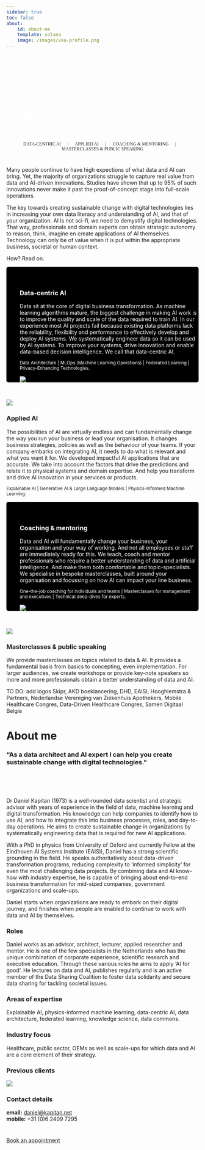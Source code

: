 ```yaml
---
sidebar: true
toc: false
about:
    id: about-me
    template: solana
    image: /images/vka-profile.png
---
```


::: {.container-fluid}
```{=html}
<div class="p-5 mb-4 bg-light rounded-3 bgimg">
  <br><br><br><br>
  <div class="container-fluid py-5">
    <h1 class="display-5 fw-bold">Looking<br>to do more<br>with data and AI?</h1>
    <!-- <a href="src/calendar.html" class="btn btn-primary btn-lg" type="button">Book an appointment</a> -->
  </div>
</div>
<p class="lead">
   <small class="text-muted">DATA-CENTRIC AI &emsp; | &emsp; APPLIED AI &emsp; | &emsp; COACHING & MENTORING &emsp; | &emsp; MASTERCLASSES & PUBLIC SPEAKING</small>
</p>
<style type="text/css">
.lead {
    font-family: "Zilla Slab";
    text-align: center;
}

.bgimg {
  background-image: url('images/hero-extended.png');
}
.hero-quote {
  font-family: "Zilla Slab";
  font-color: white;
  color: white;
}

.fw-bold {
  /* font-family: "Zilla Slab Highlight"; */
  font-style: bold !important;
  color: white !important;
}
</style>
```
:::

# 
Many people continue to have high expections of what data and AI can bring. Yet, the majority of organizations struggle to capture real value from data and AI-driven innovations. Studies have shown that up to 95% of such innovations never make it past the proof-of-concept stage into full-scale operations.

The key towards creating sustainable change with digital technologies lies in increasing your own data literacy and understanding of AI, and that of your organization. AI is not sci-fi, we need to demystify digital technologies. That way, professionals and domain experts can obtain strategic autonomy to reason, think, imagine en create applications of AI themselves. Technology can only be of value when it is put within the appropriate business, societal or human context. 

How? Read on.
<br>

:::: {#light-grey-background}
::: {.grid}
::: {.g-col-8}

### Data-centric AI

Data sit at the core of digital business transformation. As machine learning algorithms mature, the biggest challenge in making AI work is to improve the quality and scale of the data required to train AI. In our experience most AI projects fail because existing data platforms lack the reliability, flexibility and performance to effectively develop and deploy AI systems. We systematically engineer data so it can be used by AI systems. To improve your systems, drive innovation and enable data-based decision intelligence. We call that data-centric AI.

<small class="text-muted">Data Architecture | MLOps (Machine Learning Operations) | Federated Learning | Privacy-Enhancing Technologies.</small>
:::

:::{.g-col-4}
![](images/noun-timeline-inverse.png)
:::
:::
::::

<br>

:::: {#applied-ai}
::: {.grid}
::: {.g-col-4}
![](images/generative-ai.png)
:::

::: {.g-col-8}
### Applied AI
The possibilities of AI are virtually endless and can fundamentally change the way you run your business or lead your organisation. It changes business strategies, policies as well as the behaviour of your teams. If your company embarks on integrating AI, it needs to do what is relevant and what you want it for. We developed impactful AI applications that are accurate. We take into account the factors that drive the predictions and relate it to physical systems and domain expertise. And help you transform and drive AI innovation in your services or products.

<small class="text-muted">Explainable AI | Generative AI & Large Language Models | Physics-Informed Machine Learning.</small> 
:::
:::
::::

:::: {#light-grey-background}
::: {.grid}
::: {.g-col-8}
### Coaching & mentoring

Data and AI will fundamentally change your business, your organisation and your way of working. And not all employees or staff are immediately ready for this. We teach, coach and mentor professionals who require a better understanding of data and artificial intelligence. And make them both comfortable and topic-specialists. We specialise in bespoke masterclasses, built around your organisation and focussing on how AI can impact your line business.

<small class="text-muted">One-the-job coaching for individuals and teams | Masterclasses for management and executives | Technical deep-dives for experts.</small> 
:::

::: {.g-col-4}
![](images/noun-mentor-inverse.png)
:::
:::
::::

<br>

:::: {.container}
::: {.grid}
::: {.g-col-4}
![](images/noun-lecture.png)
:::

::: {.g-col-8}
### Masterclasses & public speaking

We provide masterclasses on topics related to data & AI. It provides a fundamental basis from basics to concepting, even implementation. For larger audiences, we create workshops or provide key-note speakers so more and more professionals obtain a better understanding of data and AI.

TO DO: add logos Skipr, AKD boeklancering, DHD, EAISI, Hooghiemstra & Partners, Nederlandse Vereniging van Ziekenhuis Apothekers, Mobile Healthcare Congres, Data-Driven Healthcare Congres, Samen Digitaal Belgie

:::
:::
::::


```{=html}
<style>
#light-grey-background {
  padding-top: 35px;
  padding-left: 35px;
  background-color: #000000;
  color: #ffffff;
  border-radius: .3rem !important;
}

</style>
```



# About me

:::: {.container}
::: {.grid}

:::{.g-col-2}
:::

::: {.g-col-8}
### "As a data architect and AI expert I can help you create sustainable change with digital technologies."
:::

::: {.g-col-2}
:::

:::
::::

<br><br><br>

:::{#about-me}
Dr Daniel Kapitan (1973) is a well-rounded data scientist and strategic advisor with years of experience in the field of data, machine learning and digital transformation. His knowledge can help companies to identify how to use AI, and how to integrate this into business processes, roles, and day-to-day operations. He aims to create sustainable change in organizations by systematically engineering data that is required for new AI applications.

With a PhD in physics from University of Oxford and currently Fellow at the Eindhoven AI Systems Institute (EAISI), Daniel has a strong scientific grounding in the field. He speaks authoritatively about data-driven transformation programs, reducing complexity to ‘informed simplicity’ for even the most challenging data projects. By combining data and AI know-how with industry expertise, he is capable of bringing about end-to-end business transformation for mid-sized companies, government organizations and scale-ups.

Daniel starts when organizations are ready to embark on their digital journey, and finishes when people are enabled to continue to work with data and AI by themselves.

### Roles
Daniel works as an advisor, architect, lecturer, applied researcher and mentor. He is one of the few specialists in the Netherlands who has the unique combination of corporate experience, scientific research and executive education. Through these various roles he aims to apply ‘AI for good’. He lectures on data and AI, publishes regularly and is an active member of the Data Sharing Coalition to foster data solidarity and secure data sharing for tackling societal issues.

### Areas of expertise
Explainable AI, physics-informed machine learning, data-centric AI, data architecture, federated learning, knowledge science, data commons.

### Industry focus
Healthcare, public sector, OEMs as well as scale-ups for which data and AI are a core element of their strategy.

:::

### Previous clients

![](/images/logo-board.png)



### Contact details

__email:__ [daniel@kapitan.net](mailto:daniel@kapitan.net) <br>
__mobile:__ +31 (0)6 2409 7295

#
```{=html}
<a href="/appointment" class="btn btn-primary btn-lg" type="button">Book an appointment</a>
```
